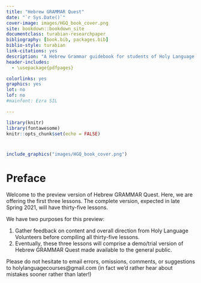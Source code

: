--- 
title: "Hebrew GRAMMAR Quest"
date: "`r Sys.Date()`"
cover-image: images/HGQ_book_cover.png
site: bookdown::bookdown_site
documentclass: turabian-researchpaper
bibliography: [book.bib, packages.bib]
biblio-style: turabian
link-citations: yes
description: "A Hebrew Grammar guidebook for students of Holy Language Institute."
header-includes:
  - \usepackage{pdfpages}

colorlinks: yes
graphics: yes
lot: no
lof: no
#mainfont: Ezra SIL

---
```{r setup, include=FALSE}
library(knitr)
library(fontawesome)
knitr::opts_chunk$set(echo = FALSE)

```


#  {-}

```{r, out.width = "500pt", fig.align='center'}
include_graphics("images/HGQ_book_cover.png")
```


# Preface {- #preface}

Welcome to the preview version of Hebrew GRAMMAR Quest.  Here, we are offering the first three lessons. The complete version, expected in late Spring 2021, will have thirty-five lessons.

We have two purposes for this preview:

1. Gather feedback on content and overall direction from Holy Language Volunteers before compiling all thirty-five lessons.
2. Eventually, these three lessons will comprise a demo/trial version of Hebrew GRAMMAR Quest made available to the general public. 

Please do not hesitate to email errors, omissions, comments, or suggestions to holylanguagecourses@gmail.com (in fact we'd rather hear about mistakes sooner rather than later!)
